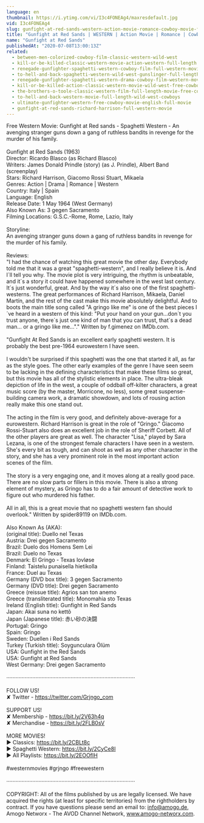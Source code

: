 ```yaml
---
language: en
thumbnail: https://i.ytimg.com/vi/I3c4FONEAg4/maxresdefault.jpg
vid: I3c4FONEAg4
slug: gunfight-at-red-sands-western-action-movie-romance-cowboy-movie-full-length-film
title: "Gunfight at Red Sands | WESTERN | Action Movie | Romance | Cowboy Movie | Full Length Film"
name: "Gunfight at Red Sands"
publishedAt: "2020-07-08T13:00:13Z"
related:
  - between-men-colorized-cowboy-film-classic-western-wild-west
  - kill-or-be-killed-classic-western-movie-action-western-full-length
  - renegade-gunfighter-spaghetti-western-cowboy-film-full-western-movie
  - to-hell-and-back-spaghetti-western-wild-west-gunslinger-full-length-english
  - renegade-gunfighter-spaghetti-western-drama-cowboy-film-western-movie
  - kill-or-be-killed-action-classic-western-movie-wild-west-free-cowboy-film
  - the-brothers-o-toole-classic-western-film-full-length-movie-free-cowboy-movie-wild-west
  - to-hell-and-back-western-movie-full-length-wild-west-cowboys
  - ultimate-gunfighter-western-free-cowboy-movie-english-full-movie
  - gunfight-at-red-sands-richard-harrison-full-western-movie
---
```


Free Western Movie: Gunfight at Red sands - Spaghetti Western - An avenging stranger guns down a gang of ruthless bandits in revenge for the murder of his family. <br />
<br />
Gunfight at Red Sands (1963)<br />
Director: Ricardo Blasco (as Richard Blasco)<br />
Writers: James Donald Prindle (story) (as J. Prindle), Albert Band (screenplay)<br />
Stars: Richard Harrison, Giacomo Rossi Stuart, Mikaela<br />
Genres: Action | Drama | Romance | Western <br />
Country: Italy | Spain<br />
Language: English<br />
Release Date: 1 May 1964 (West Germany) <br />
Also Known As: 3 gegen Sacramento <br />
Filming Locations: G.S.C.-Rome, Rome, Lazio, Italy <br />
<br />
Storyline:<br />
An avenging stranger guns down a gang of ruthless bandits in revenge for the murder of his family.<br />
<br />
Reviews:<br />
"I had the chance of watching this great movie the other day. Everybody told me that it was a great "spaghetti-western", and I really believe it is. And I´ll tell you why. The movie plot is very intriguing, the rhythm is unbeatable, and it´s a story it could have happened somewhere in the west last century. It´s just wonderful, great. And by the way it´s also one of the first spaghetti-westerns. The great performances of Richard Harrison, Mikaela, Daniel Martín, and the rest of the cast make this movie absolutely delightful. And to boots the main title song called "A gringo like me" is one of the best pieces I´ve heard in a western of this kind: "Put your hand on your gun...don´t you trust anyone, there´s just one kind of man that you can trust, that´s a dead man... or a gringo like me..."." Written by f.gimenez on IMDb.com.<br />
<br />
"Gunfight At Red Sands is an excellent early spaghetti western. It is probably the best pre-1964 eurowestern I have seen.<br />
<br />
I wouldn't be surprised if this spaghetti was the one that started it all, as far as the style goes. The other early examples of the genre I have seen seem to be lacking in the defining characteristics that make these films so great, but this movie has all of the stylistic elements in place. The ultra-bleak depiction of life in the west, a couple of oddball off-kilter characters, a great music score (by the master, Morricone, no less), some great suspense-building camera work, a dramatic showdown, and lots of rousing action really make this one stand out.<br />
<br />
The acting in the film is very good, and definitely above-average for a eurowestern. Richard Harrison is great in the role of "Gringo." Giacomo Rossi-Stuart also does an excellent job in the role of Sheriff Corbett. All of the other players are great as well. The character "Lisa," played by Sara Lezana, is one of the strongest female characters I have seen in a western. She's every bit as tough, and can shoot as well as any other character in the story, and she has a very prominent role in the most important action scenes of the film.<br />
<br />
The story is a very engaging one, and it moves along at a really good pace. There are no slow parts or fillers in this movie. There is also a strong element of mystery, as Gringo has to do a fair amount of detective work to figure out who murdered his father.<br />
<br />
All in all, this is a great movie that no spaghetti western fan should overlook." Written by spider89119 on IMDb.com.<br />
<br />
Also Known As (AKA):<br />
(original title): Duello nel Texas<br />
Austria: Drei gegen Sacramento<br />
Brazil: Duelo dos Homens Sem Lei<br />
Brazil: Duelo no Texas<br />
Denmark: El Gringo - Texas lovløse<br />
Finland: Taistelu punaisella hietikolla<br />
France: Duel au Texas<br />
Germany (DVD box title): 3 gegen Sacramento<br />
Germany (DVD title): Drei gegen Sacramento<br />
Greece (reissue title): Agrios san ton anemo<br />
Greece (transliterated title): Monomahia sto Texas<br />
Ireland (English title): Gunfight in Red Sands<br />
Japan: Akai suna no kettô<br />
Japan (Japanese title): 赤い砂の決闘<br />
Portugal: Gringo<br />
Spain: Gringo<br />
Sweden: Duellen i Red Sands<br />
Turkey (Turkish title): Soygunculara Ölüm<br />
USA: Gunfight in the Red Sands<br />
USA: Gunfight at Red Sands<br />
West Germany: Drei gegen Sacramento<br />
<br />
····················································································<br />
<br />
FOLLOW US!<br />
✘ Twitter - https://twitter.com/Grjngo_com<br />
<br />
SUPPORT US!<br />
✘ Membership - https://bit.ly/2V63h4q<br />
✘ Merchandise - https://bit.ly/2FLB0sV<br />
<br />
MORE MOVIES! <br />
► Classics: https://bit.ly/2CBLt8c <br />
► Spaghetti Western: https://bit.ly/2CyCe8I <br />
► All Playlists: https://bit.ly/2EOOfIH <br />
<br />
#westernmovies #grjngo #freewestern<br />
<br />
····················································································<br />
<br />
COPYRIGHT: All of the films published by us are legally licensed. We have acquired the rights (at least for specific territories) from the rightholders by contract. If you have questions please send an email to: info@amogo.de, Amogo Networx - The AVOD Channel Network, www.amogo-networx.com.